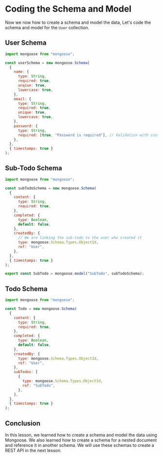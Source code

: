 # Coding the Schema and Model

Now we now how to create a schema and model the data, Let's code the schema and model for the `User` collection.

## User Schema

```js
import mongoose from "mongoose";

const userSchema = new mongoose.Schema(
  {
    name: {
      type: String,
      required: true,
      unqiue: true,
      lowercase: true,
    },
    email: {
      type: String,
      required: true,
      unique: true,
      lowercase: true,
    },
    password: {
      type: String,
      required: [true, "Password is required"], // Validation with custom message ✅
    },
  },
  { timestamps: true }
);
```

## Sub-Todo Schema

```js
import mongoose from "mongoose";

const subTodoSchema = new mongoose.Schema(
  {
    content: {
      type: String,
      required: true,
    },
    completed: {
      type: Boolean,
      default: false,
    },
    createdBy: {
      // We are linking the sub-todo to the user who created it
      type: mongoose.Schema.Types.ObjectId,
      ref: "User",
    },
  },
  { timestamps: true }
);

export const SubTodo = mongoose.model("SubTodo", subTodoSchema);
```

## Todo Schema

```js
import mongoose from "mongoose";

const Todo = new mongoose.Schema(
  {
    content: {
      type: String,
      required: true,
    },
    completed: {
      type: Boolean,
      default: false,
    },
    createdBy: {
      type: mongoose.Schema.Types.ObjectId,
      ref: "User",
    },
    subTodos: [
      {
        type: mongoose.Schema.Types.ObjectId,
        ref: "SubTodo",
      },
    ],
  },
  { timestamps: true }
);
```

## Conclusion

In this lesson, we learned how to create a schema and model the data using Mongoose. We also learned how to create a schema for a nested document and reference it in another schema. We will use these schemas to create a REST API in the next lesson.
